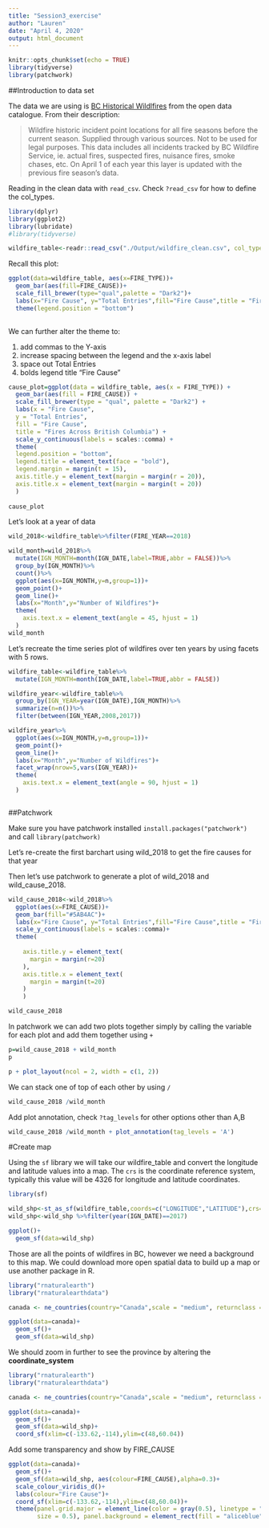 ---
title: "Session3_exercise"
author: "Lauren"
date: "April 4, 2020"
output: html_document
---

```{r setup, include=FALSE}
knitr::opts_chunk$set(echo = TRUE)
library(tidyverse)
library(patchwork)
```


##Introduction to data set

The data we are using is [BC Historical Wildlfires](https://catalogue.data.gov.bc.ca/dataset/fire-incident-locations-historical) from the open data catalogue.
From their description:

>Wildfire historic incident point locations for all fire seasons before the current season. Supplied through various sources. Not to be used for legal purposes. This data includes all incidents tracked by BC Wildfire Service, ie. actual fires, suspected fires, nuisance fires, smoke chases, etc. On April 1 of each year this layer is updated with the previous fire season's data.

Reading in the clean data with `read_csv`. Check `?read_csv` for how to define the col_types.

```{r load data}
library(dplyr)
library(ggplot2)
library(lubridate)
#library(tidyverse)

wildfire_table<-readr::read_csv("./Output/wildfire_clean.csv", col_types=list("c","n","c","c","c","n","n","n","c","c","n","n","n","c","c","n"))
```

Recall this plot:

```{r barchart_theme}
ggplot(data=wildfire_table, aes(x=FIRE_TYPE))+
  geom_bar(aes(fill=FIRE_CAUSE))+
  scale_fill_brewer(type="qual",palette = "Dark2")+
  labs(x="Fire Cause", y="Total Entries",fill="Fire Cause",title = "Fires Across British Columbia")+
  theme(legend.position = "bottom")
  


```

We can further alter the theme to:

1. add commas to the Y-axis
2. increase spacing between the legend and the x-axis label
3. space out Total Entries 
4. bolds legend title "Fire Cause"


```{r barchart_theme}
cause_plot=ggplot(data = wildfire_table, aes(x = FIRE_TYPE)) +
  geom_bar(aes(fill = FIRE_CAUSE)) +
  scale_fill_brewer(type = "qual", palette = "Dark2") +
  labs(x = "Fire Cause",
  y = "Total Entries",
  fill = "Fire Cause",
  title = "Fires Across British Columbia") +
  scale_y_continuous(labels = scales::comma) +
  theme(
  legend.position = "bottom",
  legend.title = element_text(face = "bold"),
  legend.margin = margin(t = 15),
  axis.title.y = element_text(margin = margin(r = 20)),
  axis.title.x = element_text(margin = margin(t = 20))
  )
  
cause_plot

```



Let's look at a year of data

```{r wildfires2018}
wild_2018<-wildfire_table%>%filter(FIRE_YEAR==2018)

wild_month=wild_2018%>%
  mutate(IGN_MONTH=month(IGN_DATE,label=TRUE,abbr = FALSE))%>%
  group_by(IGN_MONTH)%>%
  count()%>%
  ggplot(aes(x=IGN_MONTH,y=n,group=1))+
  geom_point()+
  geom_line()+
  labs(x="Month",y="Number of Wildfires")+
  theme(
    axis.text.x = element_text(angle = 45, hjust = 1)
  )
wild_month
```


Let's recreate the time series plot of wildfires over ten years by using facets with 5 rows.

```{r facets}

wildfire_table<-wildfire_table%>%
  mutate(IGN_MONTH=month(IGN_DATE,label=TRUE,abbr = FALSE))

wildfire_year<-wildfire_table%>%
  group_by(IGN_YEAR=year(IGN_DATE),IGN_MONTH)%>%
  summarize(n=n())%>%
  filter(between(IGN_YEAR,2008,2017))

wildfire_year%>%
  ggplot(aes(x=IGN_MONTH,y=n,group=1))+
  geom_point()+
  geom_line()+
  labs(x="Month",y="Number of Wildfires")+
  facet_wrap(nrow=5,vars(IGN_YEAR))+
  theme(
    axis.text.x = element_text(angle = 90, hjust = 1)
  )



```


##Patchwork

Make sure you have patchwork installed `install.packages("patchwork")` and call `library(patchwork)`

Let's re-create the first barchart using wild_2018 to get the fire causes for that year

Then let's use patchwork to generate a plot of wild_2018 and wild_cause_2018.

```{r, patchwork}

wild_cause_2018<-wild_2018%>%
  ggplot(aes(x=FIRE_CAUSE))+
  geom_bar(fill="#5AB4AC")+
  labs(x="Fire Cause", y="Total Entries",fill="Fire Cause",title = "Fires Across British Columbia in 2018")+
  scale_y_continuous(labels = scales::comma)+
  theme(
  
    axis.title.y = element_text(
      margin = margin(r=20)
    ),
    axis.title.x = element_text(
      margin = margin(t=20)
    )
    )

wild_cause_2018

```

In patchwork we can add two plots together simply by calling the variable for each plot and add them together using `+`

```{r patchwork2}

p=wild_cause_2018 + wild_month
p

p + plot_layout(ncol = 2, width = c(1, 2))

```

We can stack one of top of each other by using `/`

```{r patchwork top}

wild_cause_2018 /wild_month

```

Add plot annotation, check `?tag_levels` for other options other than A,B

```{r patchwork annotation}

wild_cause_2018 /wild_month + plot_annotation(tag_levels = 'A')

```



#Create map

Using the `sf` library we will take our wildfire_table and convert the longitude and latitude values into a map. The `crs` is the coordinate reference system, typically this value will be 4326 for longitude and latitude coordinates.

```{r}
library(sf)

wild_shp<-st_as_sf(wildfire_table,coords=c("LONGITUDE","LATITUDE"),crs=4326)
wild_shp<-wild_shp %>%filter(year(IGN_DATE)==2017)

```

```{r, plot a map}

ggplot()+
  geom_sf(data=wild_shp)
```

Those are all the points of wildfires in BC, however we need a background to this map.
We could download more open spatial data to build up a map or use another package in R.

```{r }
library("rnaturalearth")
library("rnaturalearthdata")

canada <- ne_countries(country="Canada",scale = "medium", returnclass = "sf")

ggplot(data=canada)+
  geom_sf()+
  geom_sf(data=wild_shp)
```

We should zoom in further to see the province by altering the **coordinate_system**

```{r maps}

library("rnaturalearth")
library("rnaturalearthdata")

canada <- ne_countries(country="Canada",scale = "medium", returnclass = "sf")

ggplot(data=canada)+
  geom_sf()+
  geom_sf(data=wild_shp)+
  coord_sf(xlim=c(-133.62,-114),ylim=c(48,60.04))
```


Add some transparency and show by FIRE_CAUSE
```{r maps theme}
ggplot(data=canada)+
  geom_sf()+
  geom_sf(data=wild_shp, aes(colour=FIRE_CAUSE),alpha=0.3)+
  scale_colour_viridis_d()+
  labs(colour="Fire Cause")+
  coord_sf(xlim=c(-133.62,-114),ylim=c(48,60.04))+
  theme(panel.grid.major = element_line(color = gray(0.5), linetype = "dashed", 
        size = 0.5), panel.background = element_rect(fill = "aliceblue"))

```

